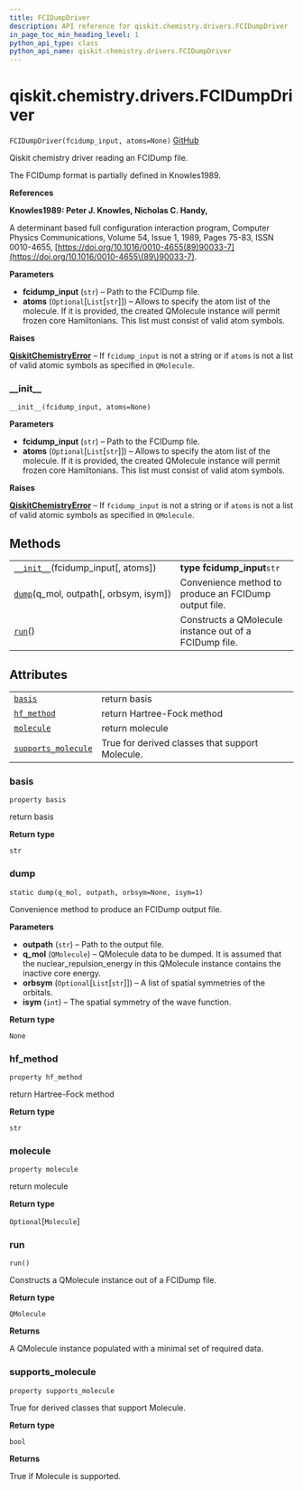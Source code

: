 ```yaml
---
title: FCIDumpDriver
description: API reference for qiskit.chemistry.drivers.FCIDumpDriver
in_page_toc_min_heading_level: 1
python_api_type: class
python_api_name: qiskit.chemistry.drivers.FCIDumpDriver
---
```


<span id="qiskit-chemistry-drivers-fcidumpdriver" />

# qiskit.chemistry.drivers.FCIDumpDriver

<span id="qiskit.chemistry.drivers.FCIDumpDriver" />

`FCIDumpDriver(fcidump_input, atoms=None)` [GitHub](https://github.com/qiskit-community/qiskit-aqua/tree/stable/0.8/qiskit/chemistry/drivers/fcidumpd/fcidumpdriver.py "view source code")

Qiskit chemistry driver reading an FCIDump file.

The FCIDump format is partially defined in Knowles1989.

**References**

**Knowles1989: Peter J. Knowles, Nicholas C. Handy,**

A determinant based full configuration interaction program, Computer Physics Communications, Volume 54, Issue 1, 1989, Pages 75-83, ISSN 0010-4655, [https://doi.org/10.1016/0010-4655(89)90033-7](https://doi.org/10.1016/0010-4655\(89\)90033-7).

**Parameters**

*   **fcidump\_input** (`str`) – Path to the FCIDump file.
*   **atoms** (`Optional`\[`List`\[`str`]]) – Allows to specify the atom list of the molecule. If it is provided, the created QMolecule instance will permit frozen core Hamiltonians. This list must consist of valid atom symbols.

**Raises**

[**QiskitChemistryError**](qiskit.chemistry.QiskitChemistryError "qiskit.chemistry.QiskitChemistryError") – If `fcidump_input` is not a string or if `atoms` is not a list of valid atomic symbols as specified in `QMolecule`.

### \_\_init\_\_

<span id="qiskit.chemistry.drivers.FCIDumpDriver.__init__" />

`__init__(fcidump_input, atoms=None)`

**Parameters**

*   **fcidump\_input** (`str`) – Path to the FCIDump file.
*   **atoms** (`Optional`\[`List`\[`str`]]) – Allows to specify the atom list of the molecule. If it is provided, the created QMolecule instance will permit frozen core Hamiltonians. This list must consist of valid atom symbols.

**Raises**

[**QiskitChemistryError**](qiskit.chemistry.QiskitChemistryError "qiskit.chemistry.QiskitChemistryError") – If `fcidump_input` is not a string or if `atoms` is not a list of valid atomic symbols as specified in `QMolecule`.

## Methods

|                                                                                                                                            |                                                        |
| ------------------------------------------------------------------------------------------------------------------------------------------ | ------------------------------------------------------ |
| [`__init__`](#qiskit.chemistry.drivers.FCIDumpDriver.__init__ "qiskit.chemistry.drivers.FCIDumpDriver.__init__")(fcidump\_input\[, atoms]) | **type fcidump\_input**`str`                           |
| [`dump`](#qiskit.chemistry.drivers.FCIDumpDriver.dump "qiskit.chemistry.drivers.FCIDumpDriver.dump")(q\_mol, outpath\[, orbsym, isym])     | Convenience method to produce an FCIDump output file.  |
| [`run`](#qiskit.chemistry.drivers.FCIDumpDriver.run "qiskit.chemistry.drivers.FCIDumpDriver.run")()                                        | Constructs a QMolecule instance out of a FCIDump file. |

## Attributes

|                                                                                                                                             |                                                 |
| ------------------------------------------------------------------------------------------------------------------------------------------- | ----------------------------------------------- |
| [`basis`](#qiskit.chemistry.drivers.FCIDumpDriver.basis "qiskit.chemistry.drivers.FCIDumpDriver.basis")                                     | return basis                                    |
| [`hf_method`](#qiskit.chemistry.drivers.FCIDumpDriver.hf_method "qiskit.chemistry.drivers.FCIDumpDriver.hf_method")                         | return Hartree-Fock method                      |
| [`molecule`](#qiskit.chemistry.drivers.FCIDumpDriver.molecule "qiskit.chemistry.drivers.FCIDumpDriver.molecule")                            | return molecule                                 |
| [`supports_molecule`](#qiskit.chemistry.drivers.FCIDumpDriver.supports_molecule "qiskit.chemistry.drivers.FCIDumpDriver.supports_molecule") | True for derived classes that support Molecule. |

### basis

<span id="qiskit.chemistry.drivers.FCIDumpDriver.basis" />

`property basis`

return basis

**Return type**

`str`

### dump

<span id="qiskit.chemistry.drivers.FCIDumpDriver.dump" />

`static dump(q_mol, outpath, orbsym=None, isym=1)`

Convenience method to produce an FCIDump output file.

**Parameters**

*   **outpath** (`str`) – Path to the output file.
*   **q\_mol** (`QMolecule`) – QMolecule data to be dumped. It is assumed that the nuclear\_repulsion\_energy in this QMolecule instance contains the inactive core energy.
*   **orbsym** (`Optional`\[`List`\[`str`]]) – A list of spatial symmetries of the orbitals.
*   **isym** (`int`) – The spatial symmetry of the wave function.

**Return type**

`None`

### hf\_method

<span id="qiskit.chemistry.drivers.FCIDumpDriver.hf_method" />

`property hf_method`

return Hartree-Fock method

**Return type**

`str`

### molecule

<span id="qiskit.chemistry.drivers.FCIDumpDriver.molecule" />

`property molecule`

return molecule

**Return type**

`Optional`\[`Molecule`]

### run

<span id="qiskit.chemistry.drivers.FCIDumpDriver.run" />

`run()`

Constructs a QMolecule instance out of a FCIDump file.

**Return type**

`QMolecule`

**Returns**

A QMolecule instance populated with a minimal set of required data.

### supports\_molecule

<span id="qiskit.chemistry.drivers.FCIDumpDriver.supports_molecule" />

`property supports_molecule`

True for derived classes that support Molecule.

**Return type**

`bool`

**Returns**

True if Molecule is supported.

